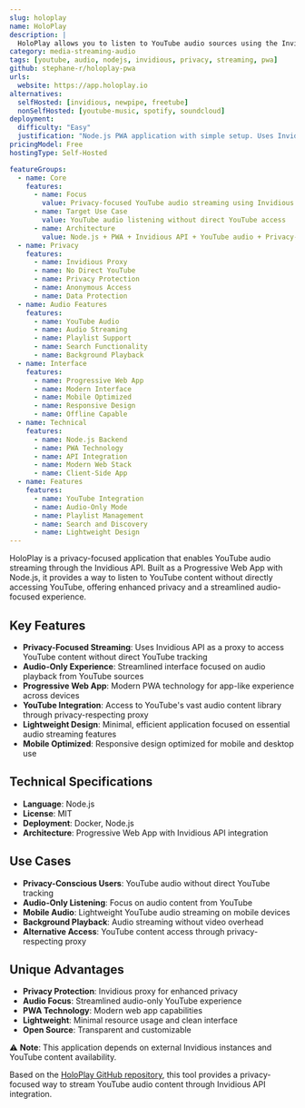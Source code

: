 ```yaml
---
slug: holoplay
name: HoloPlay
description: |
  HoloPlay allows you to listen to YouTube audio sources using the Invidious API. Built with Node.js, it provides a privacy-focused way to stream YouTube audio content without directly accessing YouTube, using Invidious as a proxy.
category: media-streaming-audio
tags: [youtube, audio, nodejs, invidious, privacy, streaming, pwa]
github: stephane-r/holoplay-pwa
urls:
  website: https://app.holoplay.io
alternatives:
  selfHosted: [invidious, newpipe, freetube]
  nonSelfHosted: [youtube-music, spotify, soundcloud]
deployment:
  difficulty: "Easy"
  justification: "Node.js PWA application with simple setup. Uses Invidious API for YouTube audio streaming with minimal configuration."
pricingModel: Free
hostingType: Self-Hosted

featureGroups:
  - name: Core
    features:
      - name: Focus
        value: Privacy-focused YouTube audio streaming using Invidious API
      - name: Target Use Case
        value: YouTube audio listening without direct YouTube access
      - name: Architecture
        value: Node.js + PWA + Invidious API + YouTube audio + Privacy-focused
  - name: Privacy
    features:
      - name: Invidious Proxy
      - name: No Direct YouTube
      - name: Privacy Protection
      - name: Anonymous Access
      - name: Data Protection
  - name: Audio Features
    features:
      - name: YouTube Audio
      - name: Audio Streaming
      - name: Playlist Support
      - name: Search Functionality
      - name: Background Playback
  - name: Interface
    features:
      - name: Progressive Web App
      - name: Modern Interface
      - name: Mobile Optimized
      - name: Responsive Design
      - name: Offline Capable
  - name: Technical
    features:
      - name: Node.js Backend
      - name: PWA Technology
      - name: API Integration
      - name: Modern Web Stack
      - name: Client-Side App
  - name: Features
    features:
      - name: YouTube Integration
      - name: Audio-Only Mode
      - name: Playlist Management
      - name: Search and Discovery
      - name: Lightweight Design
---
```


HoloPlay is a privacy-focused application that enables YouTube audio streaming through the Invidious API. Built as a Progressive Web App with Node.js, it provides a way to listen to YouTube content without directly accessing YouTube, offering enhanced privacy and a streamlined audio-focused experience.

## Key Features

- **Privacy-Focused Streaming**: Uses Invidious API as a proxy to access YouTube content without direct YouTube tracking
- **Audio-Only Experience**: Streamlined interface focused on audio playback from YouTube sources
- **Progressive Web App**: Modern PWA technology for app-like experience across devices
- **YouTube Integration**: Access to YouTube's vast audio content library through privacy-respecting proxy
- **Lightweight Design**: Minimal, efficient application focused on essential audio streaming features
- **Mobile Optimized**: Responsive design optimized for mobile and desktop use

## Technical Specifications

- **Language**: Node.js
- **License**: MIT
- **Deployment**: Docker, Node.js
- **Architecture**: Progressive Web App with Invidious API integration

## Use Cases

- **Privacy-Conscious Users**: YouTube audio without direct YouTube tracking
- **Audio-Only Listening**: Focus on audio content from YouTube
- **Mobile Audio**: Lightweight YouTube audio streaming on mobile devices
- **Background Playback**: Audio streaming without video overhead
- **Alternative Access**: YouTube content access through privacy-respecting proxy

## Unique Advantages

- **Privacy Protection**: Invidious proxy for enhanced privacy
- **Audio Focus**: Streamlined audio-only YouTube experience
- **PWA Technology**: Modern web app capabilities
- **Lightweight**: Minimal resource usage and clean interface
- **Open Source**: Transparent and customizable

⚠️ **Note**: This application depends on external Invidious instances and YouTube content availability.

Based on the [HoloPlay GitHub repository](https://github.com/stephane-r/holoplay-pwa), this tool provides a privacy-focused way to stream YouTube audio content through Invidious API integration.
